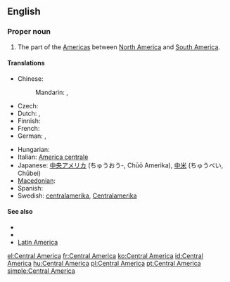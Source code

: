 ==English==
{{wikipedia}}

===Proper noun===
{{en-pnoun|head=[[Central]] [[America]]}}

# The part of the [[Americas]] between [[North America]] and [[South America]].

====Translations====
{{trans-top|the part of the Americas between North America and South America}}
* Chinese:
*: Mandarin: {{t|cmn|中美洲|tr=Zhōngměizhōu|sc=Hani}}, {{i|abbreviation}} {{t|cmn|中美|tr=Zhōngměi|sc=Hani}}
* Czech: {{t-|cs|Střední Amerika|f}}
* Dutch: {{t+|nl|Midden-Amerika}}, {{t-|nl|Centraal-Amerika}}
* Finnish: {{t+|fi|Keski-Amerikka}}
* French: {{t+|fr|Amérique Centrale|f}}
* German: {{t+|de|Mittelamerika|n}}, {{t+|de|Zentralamerika|n}}
{{trans-mid}}
* Hungarian: {{t+|hu|Közép-Amerika}}
* Italian: [[America centrale]] {{f}}
* Japanese: [[中央アメリカ]] (ちゅうおう-, Chūō Amerika), [[中米]] (ちゅうべい, Chūbei)
* [[Macedonian]]: {{t|mk|Средна Америка|f|tr=Srédna Amérika}}
* Spanish: {{t+|es|Centroamérica}}
* Swedish: [[centralamerika]], [[Centralamerika]] {{n}}
{{trans-bottom}}

====See also====
* {{list|en|continents}}
* {{list|en|countries of Central America}}
* [[Latin America]]

[[el:Central America]]
[[fr:Central America]]
[[ko:Central America]]
[[id:Central America]]
[[hu:Central America]]
[[pl:Central America]]
[[pt:Central America]]
[[simple:Central America]]